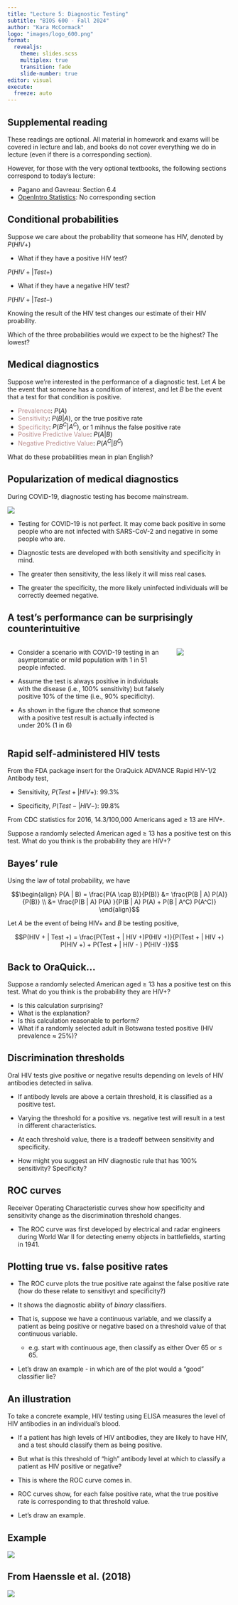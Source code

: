 ```yaml
---
title: "Lecture 5: Diagnostic Testing"
subtitle: "BIOS 600 - Fall 2024"
author: "Kara McCormack"
logo: "images/logo_600.png"
format: 
  revealjs: 
    theme: slides.scss
    multiplex: true
    transition: fade
    slide-number: true
editor: visual
execute:
  freeze: auto
---
```


## Supplemental reading

These readings are optional. All material in homework and exams will be covered in lecture and lab, and books do not cover everything we do in lecture (even if there is a corresponding section). 

However, for those with the very optional textbooks, the following sections correspond to today's lecture:

- Pagano and Gavreau: Section 6.4
- [OpenIntro Statistics](https://www.openintro.org/go/?id=os4_for_screen_readers&referrer=/book/os/index.php): No corresponding section

## Conditional probabilities

Suppose we care about the probability that someone has HIV, denoted by $P(HIV+)$

- What if they have a positive HIV test?

$P(HIV + | Test +)$

- What if they have a negative HIV test?

$P(HIV + | Test -)$

Knowing the result of the HIV test changes our estimate of their HIV proability.

Which of the three probabilities would we expect to be the highest? The lowest?

## Medical diagnostics

Suppose we're interested in the performance of a diagnostic test. Let $A$ be the event that someone has a condition of interest, and let $B$ be the event that a test for that condition is positive. 

- [Prevalence]{style="color: RosyBrown"}: $P(A)$
- [Sensitivity]{style="color: RosyBrown"}: $P(B|A)$, or the true positive rate
- [Specificity]{style="color: RosyBrown"}: $P(B^C | A^C)$, or 1 mihnus the false positive rate
- [Positive Predictive Value]{style="color: RosyBrown"}: $P(A|B)$
- [Negative Predictive Value]{style="color: RosyBrown"}: $P(A^C | B^C)$

What do these probabilities mean in plan English?

## Popularization of medical diagnostics {.smaller}

During COVID-19, diagnostic testing has become mainstream. 

![](images/lec-5/covid.jpg)

- Testing for COVID-19 is not perfect. It may come back positive in some people who are not infected with SARS-CoV-2 and negative in some people who are. 

- Diagnostic tests are developed with both sensitivity and specificity in mind. 

- The greater then sensitivity, the less likely it will miss real cases. 

- The greater the specificity, the more likely uninfected individuals will be correctly deemed negative. 

## A test's performance can be surprisingly counterintuitive {.smaller}

::: columns
::: {.column width="50%"}

- Consider a scenario with COVID-19 testing in an asymptomatic or mild population with 1 in 51 people infected. 

- Assume the test is always positive in individuals with the disease (i.e., 100% sensitivity) but falsely positive 10% of the time (i.e., 90% specificity). 

- As shown in the figure the chance that someone with a positive test result is actually infected is under 20% (1 in 6)

:::

:::{.column width="50%}
![](images/lec-5/pos_test.jpg)
:::

:::

## Rapid self-administered HIV tests

From the FDA package insert for the OraQuick ADVANCE Rapid HIV-1/2 Antibody test, 

- Sensitivity, $P(Test+|HIV+)$: 99.3%

- Specificity, $P(Test - | HIV -)$: 99.8%

From CDC statistics for 2016, 14.3/100,000 Americans aged $\geq$ 13 are HIV+. 

Suppose a randomly selected American aged $\geq$ 13 has a positive test on this test. What do you think is the probability they are HIV+?

## Bayes' rule {.smaller}

Using the law of total probability, we have

$$\begin{align}
P(A | B) = \frac{P(A \cap B)}{P(B)} &= \frac{P(B | A) P(A)}{P(B)} \\
 &= \frac{P(B | A) P(A) }{P(B | A) P(A) + P(B | A^C) P(A^C)}
\end{align}$$

Let $A$ be the event of being HIV+ and $B$ be testing positive,

$$P(HIV + | Test +) = \frac{P(Test + | HIV +)P(HIV +)}{P(Test + | HIV +) P(HIV +) + P(Test + | HIV - ) P(HIV -)}$$

## Back to OraQuick...

Suppose a randomly selected American aged $\geq$ 13 has a positive test on this test. What do you think is the probability they are HIV+?

- Is this calculation surprising?
- What is the explanation?
- Is this calculation reasonable to perform?
- What if a randomly selected adult in Botswana tested positive (HIV prevalence $\approx$ 25%)?

## Discrimination thresholds

Oral HIV tests give positive or negative results depending on levels of HIV antibodies detected in saliva. 

- If antibody levels are above a certain threshold, it is classified as a positive test.
- Varying the threshold for a positive vs. negative test will result in a test in different characteristics. 

- At each threshold value, there is a tradeoff between sensitivity and specificity.

- How might you suggest an HIV diagnostic rule that has 100% sensitivity? Specificity?

## ROC curves

Receiver Operating Characteristic curves show how specificity and sensitivity change as the discrimination threshold changes. 

- The ROC curve was first developed by electrical and radar engineers during World War II for detecting enemy objects in battlefields, starting in 1941. 

## Plotting true vs. false positive rates {.smaller}

- The ROC curve plots the true positive rate against the false positive rate (how do these relate to sensitivyt and specificity?)

- It shows the diagnostic ability of *binary* classifiers.

- That is, suppose we have a continuous variable, and we classify a patient as being positive or negative based on a threshold value of that continuous variable. 
  - e.g. start with continuous age, then classify as either Over 65 or $\leq$ 65.
  
- Let's draw an example - in which are of the plot would a "good" classifier lie?

## An illustration

To take a concrete example, HIV testing using ELISA measures the level of HIV antibodies in an individual's blood. 

- If a patient has high levels of HIV antibodies, they are likely to have HIV, and a test should classify them as being positive. 

- But what is this threshold of "high" antibody level at which to classify a patient as HIV positive or negative?

- This is where the ROC curve comes in. 

- ROC curves show, for each false positive rate, what the true positive rate is corresponding to that threshold value. 

- Let's draw an example. 

## Example

![](images/lec-5/man.png)

## From Haenssle et al. (2018)

![](images/lec-5/roc.png)